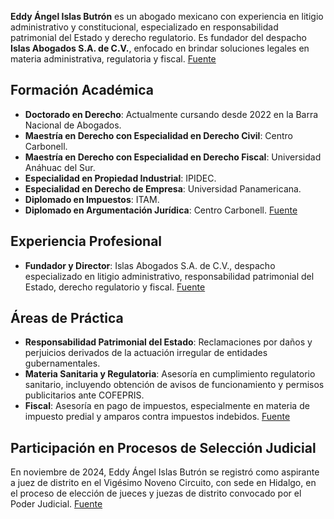 **Eddy Ángel Islas Butrón** es un abogado mexicano con experiencia en litigio administrativo y constitucional, especializado en responsabilidad patrimonial del Estado y derecho regulatorio. Es fundador del despacho **Islas Abogados S.A. de C.V.**, enfocado en brindar soluciones legales en materia administrativa, regulatoria y fiscal. [Fuente][source-islasabogada]

## Formación Académica

- **Doctorado en Derecho**: Actualmente cursando desde 2022 en la Barra Nacional de Abogados.
- **Maestría en Derecho con Especialidad en Derecho Civil**: Centro Carbonell.
- **Maestría en Derecho con Especialidad en Derecho Fiscal**: Universidad Anáhuac del Sur.
- **Especialidad en Propiedad Industrial**: IPIDEC.
- **Especialidad en Derecho de Empresa**: Universidad Panamericana.
- **Diplomado en Impuestos**: ITAM.
- **Diplomado en Argumentación Jurídica**: Centro Carbonell. [Fuente][source-islasabogada]

## Experiencia Profesional

- **Fundador y Director**: Islas Abogados S.A. de C.V., despacho especializado en litigio administrativo, responsabilidad patrimonial del Estado, derecho regulatorio y fiscal. [Fuente][source-islasabogada]

## Áreas de Práctica

- **Responsabilidad Patrimonial del Estado**: Reclamaciones por daños y perjuicios derivados de la actuación irregular de entidades gubernamentales.
- **Materia Sanitaria y Regulatoria**: Asesoría en cumplimiento regulatorio sanitario, incluyendo obtención de avisos de funcionamiento y permisos publicitarios ante COFEPRIS.
- **Fiscal**: Asesoría en pago de impuestos, especialmente en materia de impuesto predial y amparos contra impuestos indebidos. [Fuente][source-islasabogada]

## Participación en Procesos de Selección Judicial

En noviembre de 2024, Eddy Ángel Islas Butrón se registró como aspirante a juez de distrito en el Vigésimo Noveno Circuito, con sede en Hidalgo, en el proceso de elección de jueces y juezas de distrito convocado por el Poder Judicial. [Fuente][source-pletorahidalgo]

[source-islasabogada]: https://islasabogada.com/ "Sitio oficial de Islas Abogados S.A. de C.V."
[source-pletorahidalgo]: https://pletorahidalgo.com/single.php?id=1855 "Artículo de Plétora Hidalgo sobre aspirantes a jueces de distrito"